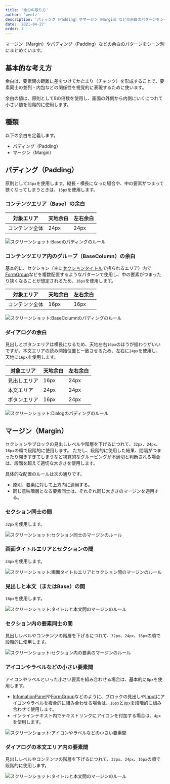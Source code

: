 ```yaml
---
title: '余白の取り方'
author: 'wentz'
description: 'パディング（Padding）やマージン（Margin）などの余白のパターンをシーン別にまとめています。'
date: '2021-04-27'
order: 3
---
```

マージン（Margin）やパディング（Padding）などの余白のパターンをシーン別にまとめています。

## 基本的な考え方
余白は、要素間の距離に差をつけてかたまり（チャンク）を形成することで、要素同士の並列・内包などの関係性を視覚的に表現するために使います。

余白の値は、原則として8の倍数を使用し、画面の外側から内側にいくにつれて小さい値を段階的に使用します。


## 種類
以下の余白を定義します。

- パディング（Padding）
- マージン（Margin）


## パディング（Padding）
原則として`24px`を使用します。縦長・横長になった場合や、中の要素がつまって狭くなってしまうときは、`16px`を使用します。

### コンテンツエリア（Base）の余白

| 対象エリア | 天地余白 | 左右余白 |
| -------- | -------- | -------- |
| コンテンツ全体 | 24px | 24px |

![スクリーンショット:Baseのパディングのルール](./images/spacing-layout-pattern1.png)

### コンテンツエリア内のグループ（BaseColumn）の余白
基本的に、セクション（主に[セクションタイトル](/products/components/heading/#h3-1)で括られるエリア）内で[FormGroup](/products/components/form-group/)などを複数配置するようなパターンで使用し、中の要素がつまったり狭くなることが想定されるため、`16px`を使用します。

| 対象エリア | 天地余白 | 左右余白 |
| -------- | -------- | -------- |
| コンテンツ全体 | 16px | 16px |

![スクリーンショット:BaseColumnのパディングのルール](./images/spacing-layout-pattern2.png)

### ダイアログの余白
見出しとボタンエリアは横長になるため、天地左右`16px`のほうが据わりがいいですが、本文エリアの読み開始位置と一致させるため、左右に`24px`を使用し、天地に`16px`を使用します。

| 対象エリア | 天地余白 | 左右余白 |
| -------- | -------- | -------- |
| 見出しエリア | 16px | 24px |
| 本文エリア | 24px | 24px |
| ボタンエリア | 16px | 24px |

![スクリーンショット:Dialogのパディングのルール](./images/spacing-layout-pattern3.png)


## マージン（Margin）
セクションやブロックの見出しレベルや階層を下げるにつれて、`32px`、`24px`、`16px`の順で段階的に使用します。
ただし、段階的に使用した結果、間隔がつまったり開きすぎてしまうなど視覚的なグルーピングが不適切と判断される場合は、段階を超えて適切な大きさを使用します。

具体的な配置のルールは次の通りです。

- 原則、要素に対して上方向に適用する。
- 同じ意味階層となる要素同士は、ぞれぞれ同じ大きさのマージンを適用する。

### セクション同士の間
`32px`を使用します。

![スクリーンショット:セクション同士のマージンのルール](./images/spacing-layout-pattern4.png)

### 画面タイトルエリアとセクションの間
`24px`を使用します。

![スクリーンショット:画面タイトルエリアとセクション間のマージンのルール](./images/spacing-layout-pattern5.png)

### 見出しと本文（またはBase）の間
`16px`を使用します。

![スクリーンショット:タイトルと本文間のマージンのルール](./images/spacing-layout-pattern6.png)

### セクション内の要素同士の間
見出しレベルやコンテンツの階層を下げるにつれて、`32px`、`24px`、`16px`の順で段階的に使用します。

![スクリーンショット:セクション内の要素のマージンのルール](./images/spacing-layout-pattern7.png)

### アイコンやラベルなどの小さい要素間
アイコンやラベルといった小さい要素を組み合わせる場合は、基本的に`8px`を使用します。

- [InfomationPanel](/products/components/information-panel/)や[FormGroup](/products/components/form-group/)などのように、ブロックの見出しや[Input](/products/components/input/)にアイコンやラベルを複合的に組み合わせる場合は、`16px`と`8px`を段階的に組み合わせて使用します。
- インラインテキスト内でテキストリンクにアイコンを付加する場合は、`4px`を使用します。

![スクリーンショット:アイコンやラベルなどの小さい要素間](./images/spacing-layout-pattern8.png)

### ダイアログの本文エリア内の要素間
見出しレベルやコンテンツの階層を下げるにつれて、`32px`、`24px`、`16px`の順で段階的に使用します。

![スクリーンショット:タイトルと本文間のマージンのルール](./images/spacing-layout-pattern9.png)
